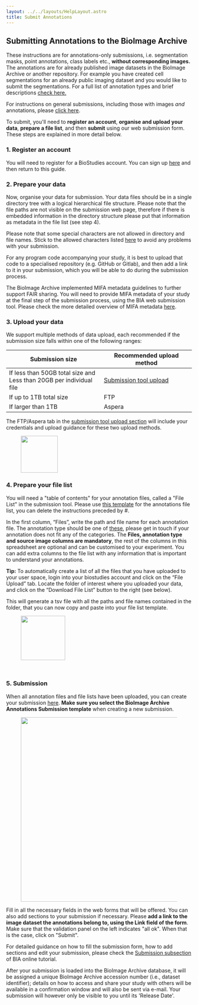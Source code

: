 ```yaml
---
layout: ../../layouts/HelpLayout.astro
title: Submit Annotations
---
```


Submitting Annotations to the BioImage Archive
---------------------------------------

These instructions are for annotations-only submissions, i.e. segmentation masks, point annotations, class labels etc., **without corresponding images.** The annotations are for already published image datasets in the BioImage Archive or another repository. For example you have created cell segmentations for an already public imaging dataset and you would like to submit the segmentations. For a full list of annotation types and brief descriptions [check here.](/bioimage-archive/ai-glossary)

For instructions on general submissions, including those with images *and* annotations, please [click here](/bioimage-archive/submit).

To submit, you'll need to **register an account**, **organise and upload your data**, **prepare a file list**, and then **submit** using our web submission form. These steps are explained in more detail below.

### 1. Register an account

You will need to register for a BioStudies account. You can sign up [here](https://www.ebi.ac.uk/biostudies/submissions/#/signup) and then return to this guide.

### 2. Prepare your data

Now, organise your data for submission. Your data files should be in a single directory tree with a logical hierarchical file structure. Please note that the file paths are not visible on the submission web page, therefore if there is embedded information in the directory structure please put that information as metadata in the file list (see step 4).

Please note that some special characters are not allowed in directory and file names. Stick to the allowed characters listed [here](/bioimage-archive/help-file-list/#namerules) to avoid any problems with your submission. 

For any program code accompanying your study, it is best to upload that code to a specialised repository (e.g. GitHub or Gitlab), and then add a link to it in your submission, which you will be able to do during the submission process. 

The BioImage Archive implemented MIFA metadata guidelines to further support FAIR sharing. You will need to provide MIFA metadata of your study at the final step of the submission process, using the BIA web submission tool. Please check the more detailed overview of MIFA metadata [here](/bioimage-archive/mifa-model-reference).

### 3. Upload your data

We support multiple methods of data upload, each recommended if the submission size falls within one of the following ranges:

| Submission size | Recommended upload method |
| --------------- | ------------------------- |
| If less than 50GB total size and <br/> Less than 20GB per individual file   | [Submission tool upload](https://www.ebi.ac.uk/biostudies/submissions/files)    |
| If up to 1TB total size        | FTP                       |
| If larger than 1TB     | Aspera                    |


The FTP/Aspera tab in the [submission tool upload section](https://www.ebi.ac.uk/biostudies/submissions/files) will include your credentials and upload guidance for these two upload methods.

<figure>
<img src={ftp_aspera.src} alt="" class="float-right float-top" style="height: 100px"/>
<figcaption class="figure-caption"></figcaption>
</figure>

### 4. Prepare your file list

You will need a "table of contents" for your annotation files, called a "File List" in the submission tool. Please use [this template](https://docs.google.com/spreadsheets/d/1yeIp2xZsYSii6WEYpCZvGyCjuYChB0Pd/edit?usp=sharing&ouid=114171845103914552186&rtpof=true&sd=true) for the annotations file list, you can delete the instructions preceded by #. 

In the first column, “Files”, write the path and file name for each annotation file. The annotation type should be one of [these](/bioimage-archive/ai-glossary), please get in touch if your annotation does not fit any of the categories. The **Files, annotation type and source image columns are mandatory**, the rest of the columns in this spreadsheet are optional and can be customised to your experiment. You can add extra columns to the file list with any information that is important to understand your annotations.

**Tip:** To automatically create a list of all the files that you have uploaded to your user space, login into your biostudies account and click on the “File Upload” tab. Locate the folder of interest where you uploaded your data, and click on the “Download File List” button to the right (see below). 

This will generate a tsv file with all the paths and file names contained in the folder, that you can now copy and paste into your file list template.

<figure>
<img src={filelist_button.src} alt="" class="float-center float-top" style="height: 120px"/>
<figcaption class="figure-caption"></figcaption>
</figure>

<br/>

### 5. Submission
When all annotation files and file lists have been uploaded, you can create your submission [here](https://www.ebi.ac.uk/biostudies/submissions/submissions/new;template=bioimages.mifa). **Make sure you select the BioImage Archive Annotations Submission template** when creating a new submission.

<figure>
<img src={BIA_annotation_template_view.src} alt="" class="float-center float-top" style="height: 500px"/>
<figcaption class="figure-caption"></figcaption>
</figure>

Fill in all the necessary fields in the web forms that will be offered. You can also add sections to your submission if necessary. Please **add a link to the image dataset the annotations belong to, using the Link field of the form**. Make sure that the validation panel on the left indicates "all ok". When that is the case, click on "Submit". 

For detailed guidance on how to fill the submission form, how to add sections and edit your submission, please check the [Submission subsection](https://www.ebi.ac.uk/training/online/courses/bioimage-archive-quick-tour/submitting-data-to-resource-name/submission/) of BIA online tutorial.

After your submission is loaded into the BioImage Archive database, it will be assigned a unique BioImage Archive accession number (i.e., dataset identifier); details on how to access and share your study with others will be available in a confirmation window and will also be sent via e-mail. Your submission will however only be visible to you until its 'Release Date'.

